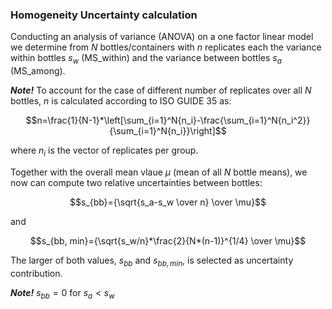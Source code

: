 ### Homogeneity Uncertainty calculation

Conducting an analysis of variance (ANOVA) on a one factor linear model we determine from $N$ bottles/containers with $n$ replicates each the variance within bottles $s_w$ (MS_within) and the variance between bottles $s_a$ (MS_among).

***Note!*** To account for the case of different number of replicates over all $N$ bottles, $n$ is calculated according to ISO GUIDE 35 as:

$$n=\frac{1}{N-1}*\left[\sum_{i=1}^N{n_i}-\frac{\sum_{i=1}^N{n_i^2}}{\sum_{i=1}^N{n_i}}\right]$$

where $n_{i}$ is the vector of replicates per group.

Together with the overall mean vlaue $\mu$ (mean of all $N$ bottle means), we now can compute two relative uncertainties between bottles:

$$s_{bb}={\sqrt{s_a-s_w \over n} \over \mu}$$

and

$$s_{bb, min}={\sqrt{s_w/n}*\frac{2}{N*(n-1)}^{1/4} \over \mu}$$

The larger of both values, $s_{bb}$ and $s_{bb,min}$, is selected as uncertainty contribution. 

***Note!*** $s_{bb}=0$ for $s_{a} < s{_w}$